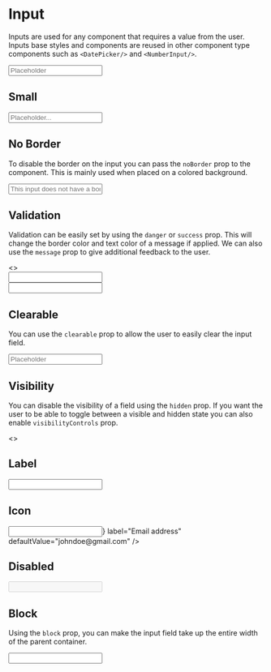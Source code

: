 
<Meta title="Forms|Input" component={Input} />

# Input

Inputs are used for any component that requires a value from the user. Inputs base styles and components are reused
in other component type components such as `<DatePicker/>` and `<NumberInput/>`. 

<Props of={Input} />

<Preview>
  <Story name="Default">
    <Input placeholder="Placeholder" />
  </Story>
</Preview>

## Small

<Preview>
  <Story name="Small">
    <Input small placeholder="Placeholder..." />
  </Story>
</Preview>

## No Border

To disable the border on the input you can pass the `noBorder` prop 
to the component. This is mainly used when placed on a colored background.

<Preview>
  <Story name="No Border">
    <div style={{ background: '#0174E3', padding: '25px' }}>
      <Input noBorder placeholder="This input does not have a border" />
    </div>
  </Story>
</Preview>

## Validation

Validation can be easily set by using the `danger` or `success` prop. This will change the border color and
text color of a message if applied. We can also use the `message` prop to give additional feedback to the user.

<Preview>
  <Story name="Validation">
    <>
      <div>
        <Input
          defaultValue="Apollo"
          success
          message="Oops! Something went wrong"
        />
      </div>
      <div>
        <Input
          defaultValue="Apollo"
          danger
          message="Oops! Something went wrong"
        />
      </div>
    </>
  </Story>
</Preview>

## Clearable

You can use the `clearable` prop to allow the user to easily clear the input field.

<Preview>
  <Story name="Clearable">
    <Input placeholder="Placeholder" defaultValue="johndoe@gmail.com" clearable />
  </Story>
</Preview>

## Visibility

You can disable the visibility of a field using the `hidden` prop. If you want the user
to be able to toggle between a visible and hidden state you can also enable `visibilityControls` prop.

<Preview>
  <Story name="Visibility">
    <>
      <div>
        <Input placeholder="Password" defaultValue="password" clearable hidden/>
      </div>
      <div>
        <Input placeholder="Password" defaultValue="password" clearable hidden visibilityControls/>
      </div>
    </>
  </Story>
</Preview>

## Label

<Preview>
  <Story name="Label">
    <Input label="Email address" defaultValue="johndoe@gmail.com" />
  </Story>
</Preview>

## Icon

<Preview>
  <Story name="Icon">
    <Input
      icon={<Coffee />}
      label="Email address"
      defaultValue="johndoe@gmail.com"
    />
  </Story>
</Preview>

## Disabled

<Preview>
  <Story name="Disabled">
    <Input defaultValue="johndoe@gmail.com" disabled />
  </Story>
</Preview>

## Block

Using the `block` prop, you can make the input field take up the entire width of the parent container.

<Preview>
  <Story name="Block">
    <Input defaultValue="johndoe@gmail.com" block />
  </Story>
</Preview>
